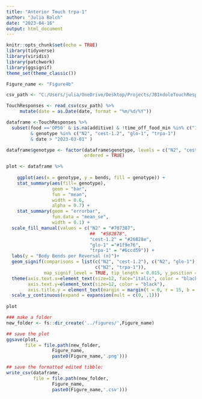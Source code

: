 ```yaml
---
title: "Anterior Touch trpa-1"
author: "Julia Balch"
date: "2023-04-16"
output: html_document
---
```


```r
knitr::opts_chunk$set(echo = TRUE)
library(tidyverse)
library(viridis)
library(patchwork)
library(ggsignif)
theme_set(theme_classic())

Figure_name <- "Figure4b"

```


```r

csv_path <- "C:/Users/julia/OneDrive/Desktop/Projects/JBIndoleTouchResponseMS/datasets/TouchResponsesData.csv"

TouchResponses <- read_csv(csv_path) %>%
     mutate(date = as.Date(date, format = "%m/%d/%Y"))

dataframe <-TouchResponses %>%
  subset(food =='OP50' & is.na(additive) & !time_off_food_min %in% c("10", "0", "30") 
         & genotype %in% c("N2", "cest-1.2", "glo-1", "trpa-1") 
         & date > "2023-03-01" )

dataframe$genotype <- factor(dataframe$genotype, levels = c("N2", "cest-1.2", "glo-1", "trpa-1"),
                             ordered = TRUE)

```


```r
plot <- dataframe %>%
  
    ggplot(aes(x = genotype, y = bends, fill = genotype)) +
    stat_summary(aes(fill= genotype),
                 geom = "bar", 
                 fun = "mean", 
                 width = 0.6,
                 alpha = 0.7) +
    stat_summary(geom = "errorbar", 
                 fun.data = "mean_se", 
                 width = 0.1) +
  scale_fill_manual(values = c("N2" = "#707387",
                               ##  "#582878",
                               "cest-1.2" = "#26828e", 
                               "glo-1" ="#1f9e76", 
                               "trpa-1" = "#6ccd59")) +
  labs(y = "Body Bends per Reversal (n)")+
  geom_signif(comparisons = list(c("N2", "cest-1.2"), c("N2", "glo-1"),
                                 c("N2", "trpa-1")),
              map_signif_level = TRUE, tip_length = 0.015, y_position = c(3.25, 3.65, 4)) +
  theme(axis.text.x=element_text(size=12, face="italic", color = "black"), 
        axis.text.y=element_text(size=12, color = "black"), 
        axis.title.y = element_text(margin = margin(t = 0, r = 15, b = 0, l = 0), size = 12))+
  scale_y_continuous(expand = expansion(mult = c(0, .1)))
  
plot
```

```r

### make a folder
new_folder <- fs::dir_create('../figures/',Figure_name)

## save the plot
ggsave(plot,
       file = file.path(new_folder,
                 Figure_name,
                 paste0(Figure_name,'.png')))

## save the formatted edited tibble:
write_csv(dataframe,
          file = file.path(new_folder,
                 Figure_name,
                 paste0(Figure_name,'.csv')))
```
